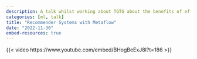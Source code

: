 ```yaml
---
description: A talk whilst working about TGTG about the benefits of effective ML infrastructure
categories: [ml, talk]
title: "Recommender Systems with Metaflow"
date: "2022-11-30"
embed-resources: true
---
```


{{< video https://www.youtube.com/embed/BHogBeExJ8I?t=186 >}}
